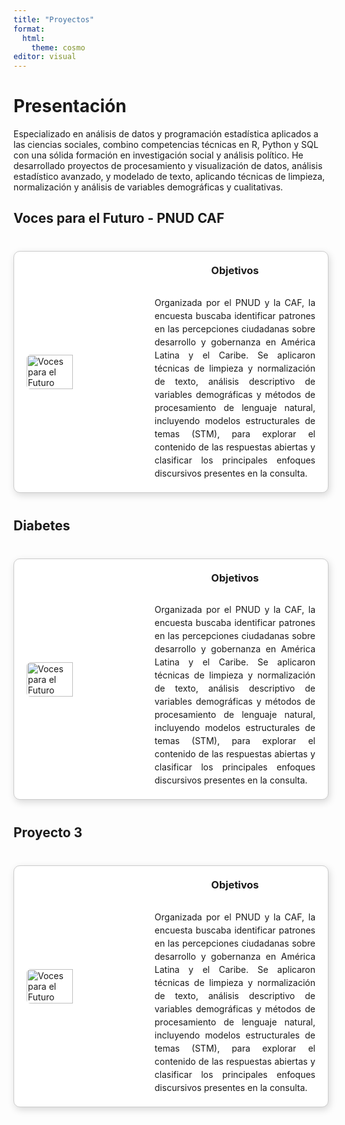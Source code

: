 ```yaml
---
title: "Proyectos"
format:
  html:
    theme: cosmo
editor: visual
---
```


# Presentación

Especializado en análisis de datos y programación estadística aplicados a las ciencias sociales, combino competencias técnicas en R, Python y SQL con una sólida formación en investigación social y análisis político. He desarrollado proyectos de procesamiento y visualización de datos, análisis estadístico avanzado, y modelado de texto, aplicando técnicas de limpieza, normalización y análisis de variables demográficas y cualitativas.

## Voces para el Futuro - PNUD CAF

```{=html}
<div style="display:flex; flex-direction:column; align-items:center; gap:30px; margin:40px 0;">

  <!-- Proyecto 1 -->
  <a href="proyecto_pnud.qmd" style="text-decoration:none; width:100%; max-width:1200px; color: inherit;">
    <div class="proyecto-card" style="
        display:flex; 
        align-items:center;    /* centra la imagen verticalmente */
        gap:20px; 
        border:1px solid #ccc; 
        border-radius:10px; 
        padding:20px; 
        box-shadow:2px 4px 12px rgba(0,0,0,0.15); 
        transition: transform 0.2s, box-shadow 0.2s;
        background-color:#fff;
        overflow:hidden;
    ">
      <img src="images/proyecto_pnud.jpg" alt="Voces para el Futuro" style="
          width:40%; 
          height:100%; 
          border-radius:6px; 
          object-fit:cover;
          flex-shrink:0;
      ">
      <div style="
          flex:1; 
          display:flex; 
          flex-direction:column; 
          justify-content:center;  /* centra verticalmente el texto */
          overflow:auto;
      ">
        <h3 style="margin-top:0; text-align:center;">Objetivos</h3>
        <p style="line-height:1.5; margin-bottom:0; text-align:justify;">
          Organizada por el PNUD y la CAF, la encuesta buscaba identificar patrones en las percepciones ciudadanas sobre desarrollo y gobernanza en América Latina y el Caribe. Se aplicaron técnicas de limpieza y normalización de texto, análisis descriptivo de variables demográficas y métodos de procesamiento de lenguaje natural, incluyendo modelos estructurales de temas (STM), para explorar el contenido de las respuestas abiertas y clasificar los principales enfoques discursivos presentes en la consulta.
        </p>
      </div>
    </div>
  </a>

</div>

<style>
.proyecto-card:hover {
  transform: translateY(-4px);
  box-shadow: 4px 8px 20px rgba(0,0,0,0.2);
}

/* La imagen no cambia en hover */
.proyecto-card img:hover {
  transform: none;
}

/* Quita cambio de color de link */
a {
  color: inherit;
}
</style>
```

## Diabetes

```{=html}
<div style="display:flex; flex-direction:column; align-items:center; gap:30px; margin:40px 0;">

  <!-- Proyecto 1 -->
  <a href="proyecto_pnud.qmd" style="text-decoration:none; width:100%; max-width:1200px; color: inherit;">
    <div class="proyecto-card" style="
        display:flex; 
        align-items:center;    /* centra la imagen verticalmente */
        gap:20px; 
        border:1px solid #ccc; 
        border-radius:10px; 
        padding:20px; 
        box-shadow:2px 4px 12px rgba(0,0,0,0.15); 
        transition: transform 0.2s, box-shadow 0.2s;
        background-color:#fff;
        overflow:hidden;
    ">
      <img src="images/proyecto_pnud.jpg" alt="Voces para el Futuro" style="
          width:40%; 
          height:100%; 
          border-radius:6px; 
          object-fit:cover;
          flex-shrink:0;
      ">
      <div style="
          flex:1; 
          display:flex; 
          flex-direction:column; 
          justify-content:center;  /* centra verticalmente el texto */
          overflow:auto;
      ">
        <h3 style="margin-top:0; text-align:center;">Objetivos</h3>
        <p style="line-height:1.5; margin-bottom:0; text-align:justify;">
          Organizada por el PNUD y la CAF, la encuesta buscaba identificar patrones en las percepciones ciudadanas sobre desarrollo y gobernanza en América Latina y el Caribe. Se aplicaron técnicas de limpieza y normalización de texto, análisis descriptivo de variables demográficas y métodos de procesamiento de lenguaje natural, incluyendo modelos estructurales de temas (STM), para explorar el contenido de las respuestas abiertas y clasificar los principales enfoques discursivos presentes en la consulta.
        </p>
      </div>
    </div>
  </a>

</div>

<style>
.proyecto-card:hover {
  transform: translateY(-4px);
  box-shadow: 4px 8px 20px rgba(0,0,0,0.2);
}

/* La imagen no cambia en hover */
.proyecto-card img:hover {
  transform: none;
}

/* Quita cambio de color de link */
a {
  color: inherit;
}
</style>
```

## Proyecto 3

```{=html}
<div style="display:flex; flex-direction:column; align-items:center; gap:30px; margin:40px 0;">

  <!-- Proyecto 1 -->
  <a href="proyecto_pnud.qmd" style="text-decoration:none; width:100%; max-width:1200px; color: inherit;">
    <div class="proyecto-card" style="
        display:flex; 
        align-items:center;    /* centra la imagen verticalmente */
        gap:20px; 
        border:1px solid #ccc; 
        border-radius:10px; 
        padding:20px; 
        box-shadow:2px 4px 12px rgba(0,0,0,0.15); 
        transition: transform 0.2s, box-shadow 0.2s;
        background-color:#fff;
        overflow:hidden;
    ">
      <img src="images/proyecto_pnud.jpg" alt="Voces para el Futuro" style="
          width:40%; 
          height:100%; 
          border-radius:6px; 
          object-fit:cover;
          flex-shrink:0;
      ">
      <div style="
          flex:1; 
          display:flex; 
          flex-direction:column; 
          justify-content:center;  /* centra verticalmente el texto */
          overflow:auto;
      ">
        <h3 style="margin-top:0; text-align:center;">Objetivos</h3>
        <p style="line-height:1.5; margin-bottom:0; text-align:justify;">
          Organizada por el PNUD y la CAF, la encuesta buscaba identificar patrones en las percepciones ciudadanas sobre desarrollo y gobernanza en América Latina y el Caribe. Se aplicaron técnicas de limpieza y normalización de texto, análisis descriptivo de variables demográficas y métodos de procesamiento de lenguaje natural, incluyendo modelos estructurales de temas (STM), para explorar el contenido de las respuestas abiertas y clasificar los principales enfoques discursivos presentes en la consulta.
        </p>
      </div>
    </div>
  </a>

</div>

<style>
.proyecto-card:hover {
  transform: translateY(-4px);
  box-shadow: 4px 8px 20px rgba(0,0,0,0.2);
}

/* La imagen no cambia en hover */
.proyecto-card img:hover {
  transform: none;
}

/* Quita cambio de color de link */
a {
  color: inherit;
}
</style>
```
